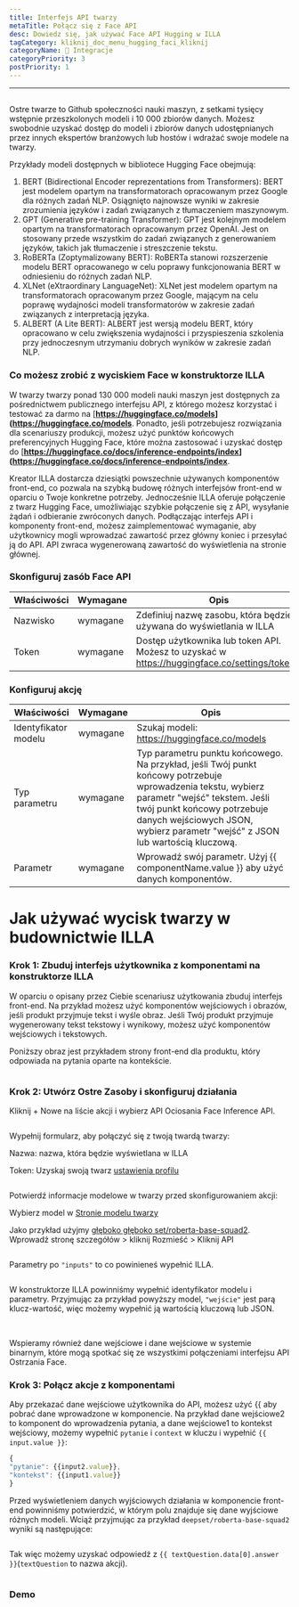 ```yaml
---
title: Interfejs API twarzy
metaTitle: Połącz się z Face API
desc: Dowiedz się, jak używać Face API Hugging w ILLA
tagCategory: kliknij_doc_menu_hugging_faci_kliknij
categoryName: 🔨 Integracje
categoryPriority: 3
postPriority: 1
---
```


* * *

## <h2 hidden>Interfejs API twarzy</h2>

Ostre twarze to Github społeczności nauki maszyn, z setkami tysięcy wstępnie przeszkolonych modeli i 10 000 zbiorów danych. Możesz swobodnie uzyskać dostęp do modeli i zbiorów danych udostępnianych przez innych ekspertów branżowych lub hostów i wdrażać swoje modele na twarzy.

Przykłady modeli dostępnych w bibliotece Hugging Face obejmują:

1.  BERT (Bidirectional Encoder reprezentations from Transformers): BERT jest modelem opartym na transformatorach opracowanym przez Google dla różnych zadań NLP. Osiągnięto najnowsze wyniki w zakresie zrozumienia języków i zadań związanych z tłumaczeniem maszynowym.
2.  GPT (Generative pre-training Transformer): GPT jest kolejnym modelem opartym na transformatorach opracowanym przez OpenAI. Jest on stosowany przede wszystkim do zadań związanych z generowaniem języków, takich jak tłumaczenie i streszczenie tekstu.
3.  RoBERTa (Zoptymalizowany BERT): RoBERTa stanowi rozszerzenie modelu BERT opracowanego w celu poprawy funkcjonowania BERT w odniesieniu do różnych zadań NLP.
4.  XLNet (eXtraordinary LanguageNet): XLNet jest modelem opartym na transformatorach opracowanym przez Google, mającym na celu poprawę wydajności modeli transformatorów w zakresie zadań związanych z interpretacją języka.
5.  ALBERT (A Lite BERT): ALBERT jest wersją modelu BERT, który opracowano w celu zwiększenia wydajności i przyspieszenia szkolenia przy jednoczesnym utrzymaniu dobrych wyników w zakresie zadań NLP.

### Co możesz zrobić z wyciskiem Face w konstruktorze ILLA

W twarzy twarzy ponad 130 000 modeli nauki maszyn jest dostępnych za pośrednictwem publicznego interfejsu API, z którego możesz korzystać i testować za darmo na \[**<https://huggingface.co/models>](<https://huggingface.co/models>**. Ponadto, jeśli potrzebujesz rozwiązania dla scenariuszy produkcji, możesz użyć punktów końcowych preferencyjnych Hugging Face, które można zastosować i uzyskać dostęp do \[**<https://huggingface.co/docs/inference-endpoints/index>](<https://huggingface.co/docs/inference-endpoints/index>**.

Kreator ILLA dostarcza dziesiątki powszechnie używanych komponentów front-end, co pozwala na szybką budowę różnych interfejsów front-end w oparciu o Twoje konkretne potrzeby. Jednocześnie ILLA oferuje połączenie z twarz Hugging Face, umożliwiając szybkie połączenie się z API, wysyłanie żądań i odbieranie zwróconych danych. Podłączając interfejs API i komponenty front-end, możesz zaimplementować wymaganie, aby użytkownicy mogli wprowadzać zawartość przez główny koniec i przesyłać ją do API. API zwraca wygenerowaną zawartość do wyświetlenia na stronie głównej.

### Skonfiguruj zasób Face API

| Właściwości | Wymagane | Opis                                                                                           |
| ----------- | -------- | ---------------------------------------------------------------------------------------------- |
| Nazwisko    | wymagane | Zdefiniuj nazwę zasobu, która będzie używana do wyświetlania w ILLA                            |
| Token       | wymagane | Dostęp użytkownika lub token API. Możesz to uzyskać w https://huggingface.co/settings/tokens.  |

### Konfiguruj akcję

| Właściwości          | Wymagane | Opis                                                                                                                                                                                                                                                         |
| -------------------- | -------- | ------------------------------------------------------------------------------------------------------------------------------------------------------------------------------------------------------------------------------------------------------------ |
| Identyfikator modelu | wymagane | Szukaj modeli: https://huggingface.co/models                                                                                                                                                                                                                 |
| Typ parametru        | wymagane | Typ parametru punktu końcowego. Na przykład, jeśli Twój punkt końcowy potrzebuje wprowadzenia tekstu, wybierz parametr "wejść" tekstem. Jeśli twój punkt końcowy potrzebuje danych wejściowych JSON, wybierz parametr "wejść" z JSON lub wartością kluczową. |
| Parametr             | wymagane | Wprowadź swój parametr. Użyj {{ componentName.value }} aby użyć danych komponentów.                                                                                                                                                                          |

# Jak używać wycisk twarzy w budownictwie ILLA

### Krok 1: Zbuduj interfejs użytkownika z komponentami na konstruktorze ILLA

W oparciu o opisany przez Ciebie scenariusz użytkowania zbuduj interfejs front-end. Na przykład możesz użyć komponentów wejściowych i obrazów, jeśli produkt przyjmuje tekst i wyśle obraz. Jeśli Twój produkt przyjmuje wygenerowany tekst tekstowy i wynikowy, możesz użyć komponentów wejściowych i tekstowych.

Poniższy obraz jest przykładem strony front-end dla produktu, który odpowiada na pytania oparte na kontekście.

<img src='https://cdn.illacloud.com/official-website/img/docs/connect/hfapi1.png' alt="" />

### Krok 2: Utwórz Ostre Zasoby i skonfiguruj działania

Kliknij + Nowe na liście akcji i wybierz API Ociosania Face Inference API.

<img src='https://cdn.illacloud.com/official-website/img/docs/connect/hfapi2.png' alt="" />

Wypełnij formularz, aby połączyć się z twoją twardą twarzy:

Nazwa: nazwa, która będzie wyświetlana w ILLA

Token: Uzyskaj swoją twarz [ustawienia profilu]([https://huggingface.co/settings/tokens](https://huggingface.co/settings/tokens))

<img src='https://cdn.illacloud.com/official-website/img/docs/connect/hfapi3.png' alt="" />

Potwierdź informacje modelowe w twarzy przed skonfigurowaniem akcji:

Wybierz model w [Stronie modelu twarzy]([https://huggingface.co/models](https://huggingface.co/models))

Jako przykład użyjmy [głęboko głęboko set/roberta-base-squad2]([https://huggingface.co/deepset/roberta-base-squad2](https://huggingface.co/deepset/roberta-base-squad2)). Wprowadź stronę szczegółów > kliknij Rozmieść > Kliknij API

<img src='https://cdn.illacloud.com/official-website/img/docs/connect/hfapi4.png' alt="" />

Parametry po `"inputs"` to co powinieneś wypełnić ILLA. 

<img src='https://cdn.illacloud.com/official-website/img/docs/connect/hfapi5.png' alt="" />

W konstruktorze ILLA powinniśmy wypełnić identyfikator modelu i parametry. Przyjmując za przykład powyższy model, `"wejście"` jest parą klucz-wartość, więc możemy wypełnić ją wartością kluczową lub JSON. 

<img src='https://cdn.illacloud.com/official-website/img/docs/connect/hfapi6.png' alt="" />

<img src='https://cdn.illacloud.com/official-website/img/docs/connect/hfapi7.png' alt="" />

Wspieramy również dane wejściowe i dane wejściowe w systemie binarnym, które mogą spotkać się ze wszystkimi połączeniami interfejsu API Ostrzania Face.

### Krok 3: Połącz akcje z komponentami

Aby przekazać dane wejściowe użytkownika do API, możesz użyć {{ aby pobrać dane wprowadzone w komponencie. Na przykład dane wejściowe2 to komponent do wprowadzenia pytania, a dane wejściowe1 to kontekst wejściowy, możemy wypełnić `pytanie` i `context` w kluczu i wypełnić `{{ input.value }}`:

```jsx
{
"pytanie": {{input2.value}},
"kontekst": {{input1.value}}
}
```

Przed wyświetleniem danych wyjściowych działania w komponencie front-end powinniśmy potwierdzić, w którym polu znajduje się dane wyjściowe różnych modeli. Wciąż przyjmując za przykład `deepset/roberta-base-squad2` wyniki są następujące:

<img src='https://cdn.illacloud.com/official-website/img/docs/connect/hfapi8.png' alt="" />

Tak więc możemy uzyskać odpowiedź z `{{ textQuestion.data[0].answer }}`(`textQuestion` to nazwa akcji). 

<img src='https://cdn.illacloud.com/official-website/img/docs/connect/hfapi9.png' alt="" />

### Demo

<img src='https://cdn.illacloud.com/official-website/img/docs/connect/hfapi10.gif' alt="" />

<img src='https://cdn.illacloud.com/official-website/img/docs/connect/hfapi11.gif' alt="" />
